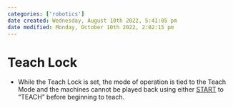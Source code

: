 ```yaml
---
categories: ['robotics']
date created: Wednesday, August 10th 2022, 5:41:05 pm
date modified: Monday, October 10th 2022, 2:02:15 pm
---
```


# Teach Lock
- While the Teach Lock is set, the mode of operation is tied to the Teach Mode and the machines cannot be played back using either [START](Mode%20Switch.qmd) to “TEACH” before beginning to teach.



